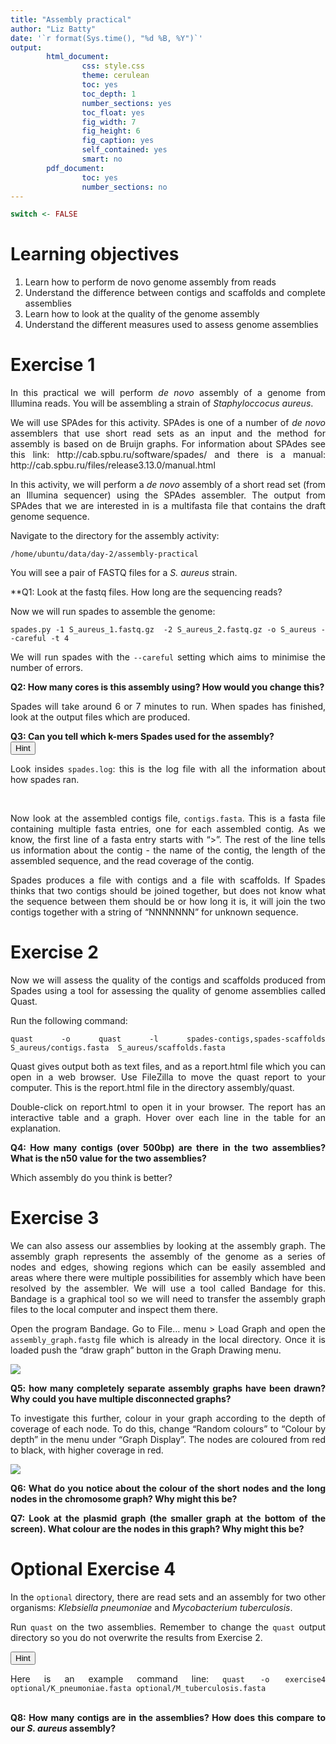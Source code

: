 ```yaml
---
title: "Assembly practical"
author: "Liz Batty"
date: '`r format(Sys.time(), "%d %B, %Y")`'
output:
        html_document:
                css: style.css
                theme: cerulean
                toc: yes
                toc_depth: 1
                number_sections: yes
                toc_float: yes
                fig_width: 7
                fig_height: 6
                fig_caption: yes
                self_contained: yes
                smart: no
        pdf_document:
                toc: yes
                number_sections: no
---
```


<style>
body {
text-align: justify}
</style>

```r
switch <- FALSE
```

# Learning objectives {-}
1. Learn how to perform de novo genome assembly from reads
2. Understand the difference between contigs and scaffolds and complete assemblies
3. Learn how to look at the quality of the genome assembly
4. Understand the different measures used to assess genome assemblies


# Exercise 1 {-}
In this practical we will perform *de novo* assembly of a genome from Illumina reads.
You will be assembling a strain of *Staphyloccocus aureus*.

We will use SPAdes for this activity. SPAdes is one of a number of *de novo* assemblers that use short read sets as an input and the method for assembly is based on de Bruijn graphs. For information about SPAdes see this link: http://cab.spbu.ru/software/spades/ and there is a manual: http://cab.spbu.ru/files/release3.13.0/manual.html

In this activity, we will perform a *de novo* assembly of a short read set (from an Illumina sequencer) using the SPAdes assembler. The output from SPAdes that we are interested in is a multifasta file that contains the draft genome sequence.

Navigate to the directory for the assembly activity:

```/home/ubuntu/data/day-2/assembly-practical```

You will see a pair of FASTQ files for a *S. aureus* strain.

**Q1: Look at the fastq files. How long are the sequencing reads?

Now we will run spades to assemble the genome: 

```spades.py -1 S_aureus_1.fastq.gz  -2 S_aureus_2.fastq.gz -o S_aureus --careful -t 4```

We will run spades with the `--careful` setting which aims to minimise the number of errors.

**Q2: How many cores is this assembly using? How would you change this?**

Spades will take around 6 or 7 minutes  to run. When spades has finished, look at the output files which are produced. 


**Q3: Can you tell which k-mers Spades used for the assembly?**
<div class="toggle"><button>Hint</button>
Look insides `spades.log`: this is the log file with all the information about how spades ran.
</div><br>

Now look at the assembled contigs file, `contigs.fasta`. This is a fasta file containing multiple fasta entries, one for each assembled contig. As we know, the first line of a fasta entry starts with ">". The rest of the line tells us information about the contig - the name of the contig, the length of the assembled sequence, and the read coverage of the contig. 

Spades produces a file with contigs and a file with scaffolds. If Spades thinks that two contigs should be joined together, but does not know what the sequence between them should be or how long it is, it will join the two contigs together with a string of "NNNNNNN" for unknown sequence.

# Exercise 2 {-}
Now we will assess the quality of the contigs and scaffolds produced from Spades using a tool for assessing the quality of genome assemblies called Quast.

Run the following command:

`quast -o quast -l spades-contigs,spades-scaffolds S_aureus/contigs.fasta  S_aureus/scaffolds.fasta` 

Quast gives output both as text files, and as a report.html file which you can open in a web browser. Use FileZilla to move the quast report to your computer. This is the report.html file in the directory assembly/quast.

Double-click on report.html to open it in your browser. The report has an interactive table and a graph. Hover over each line in the table for an explanation.

**Q4: How many contigs (over 500bp) are there in the two assemblies? What is the n50 value for the two assemblies?**

Which assembly do you think is better?

# Exercise 3 {-}

We can also assess our assemblies by looking at the assembly graph. The assembly graph represents the assembly of the genome as a series of nodes and edges, showing regions which can be easily assembled and areas where there were multiple possibilities for assembly which have been resolved by the assembler. We will use a tool called Bandage for this. Bandage is a graphical tool so we will need to transfer the assembly graph files to the local computer and inspect them there.

Open the program Bandage. Go to File... menu > Load Graph and open the `assembly_graph.fastg` file which is already in the local directory. Once it is loaded push the "draw graph" button in the Graph Drawing menu. 

![](images/drawgraph.png)

**Q5: how many completely separate assembly graphs have been drawn? Why could you have multiple disconnected graphs?**

To investigate this further, colour in your graph according to the depth of coverage of each node. To do this, change "Random colours" to "Colour by depth" in the menu under "Graph Display". The nodes are coloured from red to black, with higher coverage in red. 

![](images/colourbydepth.png)

**Q6: What do you notice about the colour of the short nodes and the long nodes in the chromosome graph? Why might this be?**

**Q7: Look at the plasmid graph (the smaller graph at the bottom of the screen). What colour are the nodes in this graph? Why might this be?**

# Optional Exercise 4 {-}

In the `optional` directory, there are read sets and an assembly for two other organisms: *Klebsiella pneumoniae* and *Mycobacterium tuberculosis*.

Run `quast` on the two assemblies. Remember to change the `quast` output directory so you do not overwrite the results from Exercise 2.

<div class="toggle"><button>Hint</button>
Here is an example command line: `quast -o exercise4 optional/K_pneumoniae.fasta optional/M_tuberculosis.fasta`
</div><br>
**Q8: How many contigs are in the assemblies? How does this compare to our *S. aureus* assembly?**

<script>
  $(".toggle").click(function() {
    $(this).toggleClass("open");
  });
</script>










